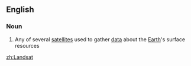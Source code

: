 ==English==

===Noun===
{{wikipedia}}
{{en-noun}}

# Any of several [[satellite]]s used to gather [[data]] about the [[Earth]]'s surface resources

[[zh:Landsat]]